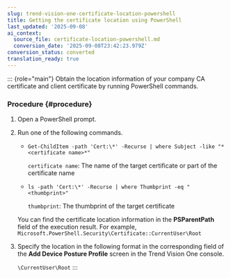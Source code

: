 ```yaml
---
slug: trend-vision-one-certificate-location-powershell
title: Getting the certificate location using PowerShell
last_updated: '2025-09-08'
ai_context:
  source_file: certificate-location-powershell.md
  conversion_date: '2025-09-08T23:42:23.979Z'
conversion_status: converted
translation_ready: true
---
```


::: {role="main"}
Obtain the location information of your company CA certificate and client certificate by running PowerShell commands.

### Procedure {#procedure}

1.  Open a PowerShell prompt.

2.  Run one of the following commands.

    - `Get-ChildItem -path 'Cert:\*' -Recurse | where Subject -like "*<certificate name>*"`

      `certificate name`: The name of the target certificate or part of the certificate name

    - `ls -path 'Cert:\*' -Recurse | where Thumbprint -eq "<thumbprint>"`

      `thumbprint`: The thumbprint of the target certificate

    You can find the certificate location information in the **PSParentPath** field of the execution result. For example, `Microsoft.PowerShell.Security\Certificate::CurrentUser\Root`

3.  Specify the location in the following format in the corresponding field of the **Add Device Posture Profile** screen in the Trend Vision One console.

    `\CurrentUser\Root`
:::
